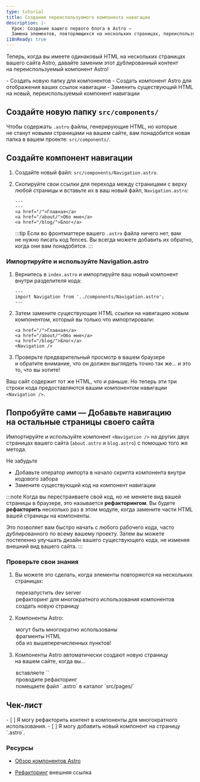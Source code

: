 ```yaml
---
type: tutorial
title: Создание переиспользуемого компонента навигации
description: |-
  Урок: Создание вашего первого блога в Astro —
  Замена элементов, повторяющихся на нескольких страницах, переиспользуемым компонентом
i18nReady: true
---
```




Теперь, когда вы имеете одинаковый HTML на нескольких страницах вашего сайта Astro, давайте заменим этот дублированный контент на переиспользуемый компонент Astro!

<PreCheck>
 - Создать новую папку для компонентов
 - Создать компонент Astro для отображения ваших ссылок навигации
 - Заменить существующий HTML на новый, переиспользуемый компонент навигации
</PreCheck>

## Создайте новую папку `src/components/`

Чтобы содержать `.astro` файлы, генерирующие HTML, но которые не станут новыми страницами на вашем сайте, вам понадобится новая папка в вашем проекте: `src/components/`.

## Создайте компонент навигации

1. Создайте новый файл: `src/components/Navigation.astro`.

2. Скопируйте свои ссылки для перехода между страницами с верху любой страницы и вставьте их в ваш новый файл, `Navigation.astro`:

    ```astro title="src/components/Navigation.astro" "---"
    ---
    ---
    <a href="/">Главная</a>
    <a href="/about/">Обо мне</a>
    <a href="/blog/">Блог</a>
    ```
    :::tip
    Если во фронтматтере вашего `.astro` файла ничего нет, вам не нужно писать код fences. Вы всегда можете добавить их обратно, когда они вам понадобятся.
    :::

### Импортируйте и используйте Navigation.astro

1. Вернитесь в `index.astro` и импортируйте ваш новый компонент внутри разделителя кода:

    ```astro title="src/pages/index.astro"
    ---
    import Navigation from '../components/Navigation.astro';
    ---
    ```

2. Затем замените существующие HTML ссылки на навигацию новым компонентом, который вы только что импортировали:

    ```astro title="src/pages/index.astro" del={1-3} ins={4}
    <a href="/">Главная</a>
    <a href="/about/">Обо мне</a>
    <a href="/blog/">Блог</a>
    <Navigation />
    ```

3. Проверьте предварительный просмотр в вашем браузере и обратите внимание, что он должен выглядеть точно так же… и это то, что вы хотите!

Ваш сайт содержит тот же HTML, что и раньше. Но теперь эти три строки кода предоставляются вашим компонентом навигации `<Navigation />`.

<Box icon="puzzle-piece">

## Попробуйте сами — Добавьте навигацию на остальные страницы своего сайта

Импортируйте и используйте компонент `<Navigation />` на других двух страницах вашего сайта (`about.astro` и `blog.astro`) с помощью того же метода.

Не забудьте
- Добавьте оператор импорта в начало скрипта компонента внутри кодового забора
- Замените существующий код на компонент навигации

</Box>

:::note
Когда вы перестраиваете свой код, но не меняете вид вашей страницы в браузере, это называется **рефакторингом**. Вы будете **рефакторить** несколько раз в этом модуле, когда замените части HTML вашей страницы на компоненты.

Это позволяет вам быстро начать с любого рабочего кода, часто дублированного по всему вашему проекту. Затем вы можете постепенно улучшать дизайн вашего существующего кода, не изменяя внешний вид вашего сайта.
:::



<Box icon="check-list">

### Проверьте свои знания

1. Вы можете это сделать, когда элементы повторяются на нескольких страницах:
    <MultipleChoice>
      <Option>
        перезапустить dev server
      </Option>
      <Option isCorrect>
        рефакторинг для многократного использования компонентов
      </Option>
      <Option>
        создать новую страницу
      </Option>
    </MultipleChoice>

2. Компоненты Astro:
    <MultipleChoice>
      <Option>
        могут быть многократно использованы
      </Option>
      <Option>
        фрагменты HTML
      </Option>
      <Option isCorrect>
        оба из вышеперечисленных пунктов!
      </Option>
    </MultipleChoice>

3. Компоненты Astro автоматически создают новую страницу на вашем сайте, когда вы…
    <MultipleChoice>
      <Option>
        вставляете `<html></html>`
      </Option>
      <Option>
        проводите рефакторинг
      </Option>
      <Option isCorrect>
        помещаете файл `.astro` в каталог `src/pages/`
      </Option>
    </MultipleChoice>
</Box>

<Box icon="check-list">

## Чек-лист

<Checklist>
- [ ] Я могу рефакторить контент в компоненты для многократного использования.
- [ ] Я могу добавить новый компонент на страницу `.astro`.
</Checklist>

</Box>

### Ресурсы

- [Обзор компонентов Astro](/ru/basics/astro-components/#структура-компонента)

- [Рефакторинг](https://refactoring.com/) <Badge>внешняя ссылка</Badge>
